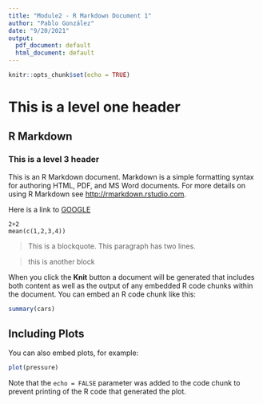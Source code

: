 ```yaml
---
title: "Module2 - R Markdown Document 1"
author: "Pablo González"
date: "9/20/2021"
output:
  pdf_document: default
  html_document: default
---
```


```r
knitr::opts_chunk$set(echo = TRUE)
```


# This is a level one header

## R Markdown

### This is a level 3 header

This is an R Markdown document. Markdown is a simple formatting syntax for authoring HTML, PDF, and MS Word documents. For more details on using R Markdown see <http://rmarkdown.rstudio.com>.

Here is a link to [GOOGLE](http://google.com.mx)

```
2+2
mean(c(1,2,3,4))
```

> This is a blockquote. This paragraph
> has two lines.

>   this is another block

When you click the **Knit** button a document will be generated that includes both content as well as the output of any embedded R code chunks within the document. You can embed an R code chunk like this:

```r
summary(cars)
```

## Including Plots

You can also embed plots, for example:

```r
plot(pressure)
```

Note that the `echo = FALSE` parameter was added to the code chunk to prevent printing of the R code that generated the plot.
